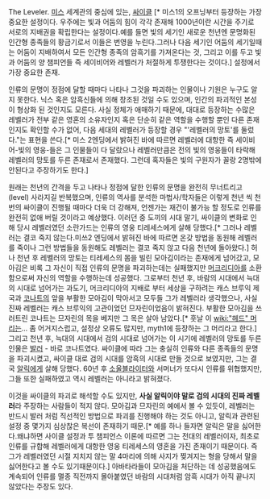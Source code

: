 The Leveler. [[미스]] 세계관의 중심에 있는, [[싸이클]]  [* 미스1의 오프닝부터 등장하는 가장 중요한 설정이다. 우주에는 빛과 어둠의 힘이 각각 존재해 1000년이란 시간을 주기로 서로의 지배권을 확립한다는 설정이다.예를 들면 빛의 세기인 새로운 천년엔 문명화된 인간형 종족들의 황금기로서 이들은 번영을 누린다.그러나 다음 세기인 어둠의 세기일때는 어둠이 지배하여서 모든 인간형 종족의 암흑기를 가져온다는 것, 그리고 이를 두고 빛과 어둠의 양 챔피언들 즉 세이비어와 레벨러가 처절하게 투쟁한다는 것이다.]   설정에서 가장 중요한 존재. 

인류의 문명이 정점에 달할 때마다 나타나 그것을 파괴하는 인물이나 기원은 누구도 알지 못한다. 닉스 혹은 암흑신들에 의해 창조된 것일 수도 있으며, 인간의 파괴적인 본성이 형상화 된 것인지도 모른다. 사실 정체가 애매하기 때문에, 대대로 등장하는 수많은 레벨러가 전부 같은 영혼의 소유자인지 혹은 단순히 같은 역할을 수행할 뿐인 다른 존재인지도 확인할 수가 없어, 다음 세대의 레벨러가 등장할 경우 "'레벨러의 망토'를 둘렀다."는 표현을 쓴다.[* 미스 2엔딩에서 밝혀진 바에 따르면 레벨러에 대항한 즉 세이비어-빛의 영웅-들은 그 인물들이 다 달랐으나 레벨러만큼은 전의 빛의 영웅들이 타락해 레벨러의 망토를 두른 존재로서 존재했다. 그런데 혹자들은 빛의 구원자가 꼴랑 2명밖에 안된다고 주장하기도 한다.]

원래는 천년의 간격을 두고 나타나 정점에 달한 인류의 문명을 완전히 무너트리고(level) 사라지길 반복했으며, 인류의 역사를 분석한 마법사/학자들은 이렇게 천년 씩 천 번의 싸이클이 진행될 때마다 더욱 더 강해져, 언젠가는 재건이 불가능 할 정도로 인류를 완전히 없애 버릴 것이라고 예상했다. 이러던 중 도끼의 시대 말기, 싸이클의 변화로 인해 당시 레벨러였던 소란가드는 인류의 영웅 티레세스에게 살해 당했다.[* 그러나 레벨러는 결코 죽지 않는다.미쓰2 엔딩에서 밝혀진 바에 따르면 온갖 방법을 동원해 레벨러를 죽이나 그런 방법들을 동원해도 레벨러는 결코 죽지 않고 다음 천년에 돌아왔다.] 허나 천년 후 레벨러의 망토는 티레세스의 몸을 빌린 모아김이라는 존재에게 넘어갔고, 모아김은 비록 그 자신이 직접 인류의 문명을 파괴하는데는 실패했지만 [[머크리디아]]를 소환함으로써 자신의 역할을 수행하는데 성공했다. 그로부터 천년 후, 바람의 시대에서 늑대의 시대로 넘어가는 과도기, 머크리디아의 지배로 부터 세상을 구하려는 캐스 브루익 제국과 [[코나트]]의 앞을 부활한 모아김이 막아서고 모두들 그가 레벨러라 생각했으나, 사실 진짜 레벨러는 캐스 브루익의 고관이었던 므자린이었음이 밝혀진다. 부활한 모아김을 쓰러트린 코나트는 므자린의 목을 베지만 그 목은 살아 남았다.[* 훗날 이 [[wiki:"헤드" 머리]]는... 좀 어거지스럽고, 설정상 오류도 많지만, myth1에 등장하는 그 머리라고 한다.] 그리고 천년 후, 늑대의 시대에서 검의 시대로 넘어가는 이 시기에 레벨러의 망토를 두른 인물은 [[발러]] - 바로 코나트였다. 싸이클에 따라 그는 충실히 인류와 다른 종족들의 문명을 파괴시켰고, 싸이클 대로 검의 시대를 암흑의 시대로 만들 것으로 보였지만, 그는 결국 [[알릭]]에게 살해 당했다. 60년 후 [[소울블라이터]]와 서머너가 또다시 인류를 위협했지만, 그들 또한 실패하였고 역시 레벨러는 아니라고 밝혀졌다.

이것을 싸이클의 파괴로 해석할 수도 있지만, '''사실 알릭이야 말로 검의 시대의 진짜 레벨러'''라 주장하는 사람들이 적지 않다. 모아김과 므자린의 예에서 볼 수 있듯이, 레벨러는 반드시 발러 처럼 직선적인 방법으로 파괴를 진행해야 하는 것도 아니고, 알릭과 관련된 설정 중 몇가지 심상찮은 복선이 존재하기 때문.[* 예를 하나 들자면 알릭은 말을 싫어한다.왜냐하면 사이클 설정과 투 챔피언스 이론에 따르면 그는 전대의 레벨러이자, 최초로 인류를 규합해 레벨러에게 대항한 영웅 티레세스의 영혼을 가진 존재이기 때문이다. 즉 그가 레벨러였던 시절 지치지 않는 말 4마리에 의해 사지가 찢겨지는 형을 당해서 말을 싫어한다고 볼 수도 있기때문이다.] 아바타라들이 모아김을 처단하는 데 성공했음에도 계속되어 인류를 멸종 직전까지 몰아붙였던 바람의 시대처럼 암흑 시대가 아직 끝나지 않았다는 주장도 있다.

